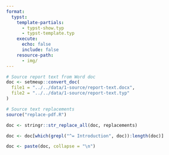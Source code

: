 ```yaml
---
format:
  typst:
    template-partials:
      - typst-show.typ
      - typst-template.typ
    execute:
      echo: false
      include: false
    resource-path: 
      - img/
---
```


```r
# Source report text from Word doc
doc <- setmeup::convert_doc(
  file1 = "../../data/1-source/report-text.docx",
  file2 = "../../data/1-source/report-text.typ"
)

# Source text replacements
source("replace-pdf.R")
```

```r
doc <- stringr::str_replace_all(doc, replacements)
```

```r
doc <- doc[which(grepl("^= Introduction", doc)):length(doc)]

doc <- paste(doc, collapse = "\n")
```

```{=typst}
#import "typst-template.typ": rectwhite, rectgrey

#show heading: set align(center)
```

```{=typst}
#page[
  `r doc`
]
```

